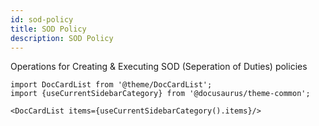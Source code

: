 ```yaml
---
id: sod-policy
title: SOD Policy
description: SOD Policy
---
```




Operations for Creating & Executing SOD (Seperation of Duties) policies



```mdx-code-block
import DocCardList from '@theme/DocCardList';
import {useCurrentSidebarCategory} from '@docusaurus/theme-common';

<DocCardList items={useCurrentSidebarCategory().items}/>
```
      